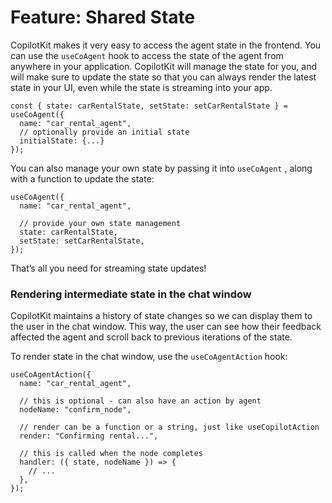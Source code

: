 # Feature: Shared State

CopilotKit makes it very easy to access the agent state in the frontend. You can use the `useCoAgent` hook to access the state of the agent from anywhere in your application. CopilotKit will manage the state for you, and will make sure to update the state so that you can always render the latest state in your UI, even while the state is streaming into your app.

```tsx
const { state: carRentalState, setState: setCarRentalState } = useCoAgent({
  name: "car_rental_agent",
  // optionally provide an initial state
  initialState: {...}
});
```

You can also manage your own state by passing it into `useCoAgent` , along with a function to update the state:

```tsx
useCoAgent({
  name: "car_rental_agent",

  // provide your own state management
  state: carRentalState,
  setState: setCarRentalState,
});
```

That’s all you need for streaming state updates!

### Rendering intermediate state in the chat window

CopilotKit maintains a history of state changes so we can display them to the user in the chat window. This way, the user can see how their feedback affected the agent and scroll back to previous iterations of the state.

To render state in the chat window, use the `useCoAgentAction` hook:

```tsx
useCoAgentAction({
  name: "car_rental_agent",

  // this is optional - can also have an action by agent
  nodeName: "confirm_node",

  // render can be a function or a string, just like useCopilotAction
  render: "Confirming rental...",

  // this is called when the node completes
  handler: ({ state, nodeName }) => {
    // ...
  },
});
```
